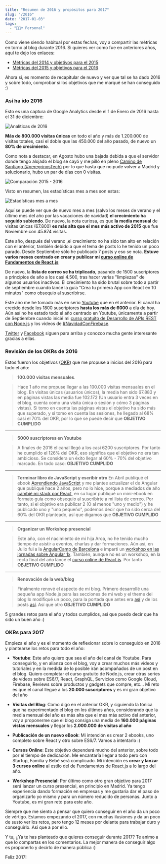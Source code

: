 ```yaml
---
title: "Resumen de 2016 y propósitos para 2017"
slug: "/2016"
date: "2017-01-03"
tags:
  - "🙋🏻‍♂️ Personal"
---
```


Como viene siendo habitual por estas fechas, voy a compartir las métricas en torno al blog durante 2016. Si quieres ver como fue en anteriores años, aquí te dejo los enlaces:

- [Métricas del 2014 y objetivos para el 2015](https://carlosazaustre.es/2014)
- [Métricas del 2015 y objetivos para el 2016](https://carlosazaustre.es/2015)

Ahora si, es momento de recapitular de nuevo y ver que tal se ha dado 2016 y sobre todo, comprobar si los objetivos que me marqué se han conseguido :)

### Así ha ido 2016

Esto es una captura de Google Analytics desde el 1 de Enero de 2016 hasta el 31 de diciembre:

![Analíticas de 2016](/images/2016/carlosazaustre-es-analytics.png)

**Más de 800.000 visitas únicas** en todo el año y más de 1.200.000 de visitas totales, casi el doble que las 450.000 del año pasado, de nuevo un **80% de crecimiento**.

Como nota a destacar, en Agosto hubo una bajada debida a que el servidor donde tengo alojado el blog se cayó y me pilló en pleno [Camino de Santiago (#peregrinosTech)](https://twitter.com/search?q=peregrinostech&src=typd) por lo que hasta que no pude volver a Madrid y solucionarlo, hubo un par de días con 0 visitas.

![Comparación 2015 - 2016](/images/2016/carlosazautre-es-comparacion2016-2015.png)

Visto en resumen, las estadísticas mes a mes son estas:

![Estadísticas mes a mes](/images/2016/estadisticas-mensuales-carlosazaustre-es.png)

Aquí se puede ver que de nuevo mes a mes (salvo los meses de verano y el último mes del año por las vacaciones de navidad) **el crecimiento ha seguido subiendo**. De nuevo, la nota curiosa, es que **la media mensual** de visitas únicas (67.800) **es más alta que el mes más activo de 2015** que fue Noviembre con 45.874 visitas.

Este año, después del verano ,el crecimiento no ha sido tan alto en relación con el anterior, también debido a que el tema de posts lo he tenido un poco parado. Desde Septiembre sólo he publicado 7 posts y eso se nota. **Estuve varios meses centrado en crear y publicar mi [curso online de Fundamentos de React.js](https://carlosazaustre.es/curso-react)**

De nuevo, la **lista de correo se ha triplicado**, pasando de 1500 suscriptores a principios de año a los casi 4.500, tras hacer varias "limpiezas" de algunos usuarios inactivos. El crecimiento ha sido brutal sobre todo a partir de septiembre cuando lancé la guía "Crea tu primera App con React en 10 minutos" como obsequio al suscribirse.

Este año me he tomado más en serio [Youtube](http://youtube.com/carlosazaustre) que en el anterior. El canal ha crecido desde los 1800 suscriptores **hasta los más de 6000** a día de hoy. Aún así no he estado todo el año centrado en Youtube, únicamente a partir de Septiembre cuando inicié mi [curso gratuito de Desarrollo de APIs REST con Node.js](https://www.youtube.com/playlist?list=PLUdlARNXMVkk7E88zOrphPyGdS50Tadlr) y los vídeos de [#NavidadConFirebase](https://www.youtube.com/playlist?list=PLUdlARNXMVkmmBGGnr1ky-RQJ65XW6BE4).

[Twitter](http://twitter.com/carlosazaustre) y [Facebook](http://facebook.com/carlosazaustre) siguen para arriba y conozco mucha gente interesante gracias a ellas.

### Revisión de los OKRs de 2016

Estos fueron los objetivos ([OKR](https://es.wikipedia.org/wiki/OKR)) que me propuse a inicios del 2016 para todo el año:

> **100.000 visitas mensuales**.

> Hace 1 año me propuse llegar a las 100.000 visitas mensuales en el blog. En visitas únicas (usuarios únicos), la media han sido 67.883 y en páginas vistas las media fue 102.172 (Un usuario entra 3 veces en el blog, cuenta como una visita única o sesión y cómo 3 páginas vistas). Si tomo en cuenta las páginas vistas el objetivo ha sido más que superado, y si tomo en cuenta las sesiones, he llegado al 68% casi el 70% del OKR, por lo que se puede decir que **OBJETIVO CUMPLIDO**

---

> **5000 suscriptores en Youtube**

> A finales de 2016 el canal llegó a los casi 6200 suscriptores. Por tanto he cumplido el 126% del OKR, eso significa que el objetivo no era tan ambicioso. Se considera un éxito llegar al 60% - 70% del objetivo marcado. En todo caso: **OBJETIVO CUMPLIDO**

---

> **Terminar libro de JavaScript y escribir otro**
> En Abril publiqué el ebook [Aprendiendo JavaScript](http://leanpub.com/aprendiendo-javascript) y me plantee actualizar el de Angular que publiqué hace 2 años, pero no lo hice, porque a mediados de año [cambié mi stack por React](https://carlosazaustre.es/blog/mi-inmersion-en-react/), en su lugar publiqué un mini-ebook en formato guía como obsequio al suscribirte a mi lista de correo. Por tanto, si el objetivo era publicar 2 (O al menos "uno y medio") y he publicado uno y "uno pequeño", podemos decir que ha sido cerca del 60% del OKR planteado, así que digamos que **OBJETIVO CUMPLIDO**

---

> **Organizar un Workshop presencial**

> Este año, con el nacimiento de mi hija Aroa, no he tenido mucho tiempo de asistir a eventos, charlas y dar formaciones. Aún así, en Julio fui a la [AngularCamp de Barcelona](http://angularcamp.org) e impartí un [workshop en las jornadas sobre Angular 1x](https://carlosazaustre.es/desarrollo-por-componentes-con-angular-1-5-con-es6-es2015/).
> También, aunque no es un workshop, en la recta final del año lancé el [curso online de React.js](https://carlosazaustre.es/curso-react). Por tanto **OBJETIVO CUMPLIDO**

---

> **Renovación de la web/blog**

> Finalmente renové el aspecto de mi blog. Primero desarrollé una pequeña app Node.js para las secciones de mi web y el theme del blog lo modifiqué un poco, para la portada que antes era [así](https://web.archive.org/web/20160112115427/https://carlosazaustre.es/blog/) y de los posts [así](https://web.archive.org/web/20160131054535/https://carlosazaustre.es/blog/angular-js-directivas-como-componentes/). Así que otro **OBJETIVO CUMPLIDO**

5 grandes retos para el año y todos cumplidos, así que puedo decir que ha sido un buen año :)

### OKRs para 2017

Empieza el año y es el momento de reflexionar sobre lo conseguido en 2016 y plantearse los retos para todo el año:

- **Youtube**: Este año quiero que sea el año del canal de Youtube. Para conseguirlo, y en alianza con el blog, voy a crear muchos más vídeos y tutoriales y en la medida de lo posible irán acompañados de un post en el blog. Quiero completar el curso gratuito de Node.js, crear otras series de vídeos sobre ES6/7, React, GraphQL, Servicios como Google Cloud, Firebase, Reviews sobre productos y gadgets que compre, etc... Mi reto es que el canal llegue a los **20.000 suscriptores** y es mi gran objetivo del año

- **Visitas del Blog**: Como digo en el anterior OKR, y siguiendo la tónica que ha experimentado el blog en los últimos años, considerando que la media mensual del año es más alta que el mes más activo del anterior, voy a proponerme que el blog consiga una media de **160.000 páginas vistas mensuales** y llegar los **2.000.000 de visitas al año**

- **Publicación de un nuevo eBook**: Mi intención es crear 2 ebooks, uno completo sobre React y otro sobre ES6/7. Vamos a intentarlo :)

- **Cursos Online**: Este objetivo dependerá mucho del anterior, sobre todo por el tiempo de dedicación. Me encantaría llegar a todo pero con Startup, Familia y Bebé será complicado. Mi intención es **crear y lanzar 3 cursos online** al estilo del de Fundamentos de React.js a lo largo del año.

- **Workshop Presencial**: Por último como otro gran objetivo para 2017 será lanzar un curso presencial, en principio en Madrid. Ya tengo experiencia dando formación en empresas y me gustaría dar el paso de organizarlo yo mismo y para un número reducido de personas. Junto a Youtube, es mi gran reto para este año.

Siempre que me siento a pensar que quiero conseguir en el año da un poco de vértigo. Estamos empezando el 2017, con muchas ilusiones y da un poco de susto ver los retos, pero tengo 12 meses por delante para trabajar duro y conseguirlo. Así que a por ello.

Y tu, ¿Ya te has planteado que quieres conseguir durante 2017? Te animo a que lo compartas en los comentarios. La mejor manera de conseguir algo es proponerlo y decirlo de manera pública :)

Feliz 2017!
